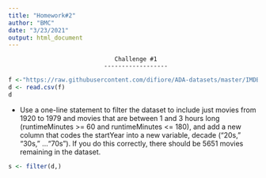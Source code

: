 ```yaml
---
title: "Homework#2"
author: "BMC"
date: "3/23/2021"
output: html_document
---
```



                                  Challenge #1
                               ------------------
```r
f <-"https://raw.githubusercontent.com/difiore/ADA-datasets/master/IMDB-movies.csv"
d <- read.csv(f)
d
```

 -  Use a one-line statement to filter the dataset to include just movies from 1920 to 1979 and movies that are between 1 and 3 hours long (runtimeMinutes >= 60 and runtimeMinutes <= 180), and add a new column that codes the startYear into a new variable, decade (“20s,” “30s,” …“70s”). If you do this correctly, there should be 5651 movies remaining in the dataset.
 
 
```r
s <- filter(d,)
```

 
 
